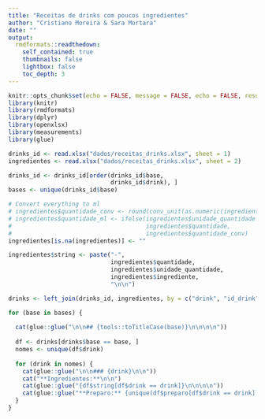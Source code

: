 ```yaml
---
title: "Receitas de drinks com poucos ingredientes"
author: "Cristiano Moreira & Sara Mortara"
date: ""
output:
  rmdformats::readthedown:
    self_contained: true
    thumbnails: false
    lightbox: false
    toc_depth: 3
---
```


```r
knitr::opts_chunk$set(echo = FALSE, message = FALSE, echo = FALSE, results = 'asis')
library(knitr)
library(rmdformats)
library(dplyr)
library(openxlsx)
library(measurements)
library(glue)
```

```r
drinks_id <- read.xlsx("dados/receitas_drinks.xlsx", sheet = 1)
ingredientes <- read.xlsx("dados/receitas_drinks.xlsx", sheet = 2)

drinks_id <- drinks_id[order(drinks_id$base, 
                             drinks_id$drink), ]
bases <- unique(drinks_id$base)

# Convert everything to ml
# ingredientes$quantidade_conv <- round(conv_unit(as.numeric(ingredientes$quantidade), "us_oz", "ml"))
# ingredientes$quantidade_ml <- ifelse(ingredientes$unidade_quantidade == "ml", 
#                                      ingredientes$quantidade, 
#                                      ingredientes$quantidade_conv)
ingredientes[is.na(ingredientes)] <- ""

ingredientes$string <- paste("-", 
                             ingredientes$quantidade, 
                             ingredientes$unidade_quantidade, 
                             ingredientes$ingrediente,  
                             "\n\n")

drinks <- left_join(drinks_id, ingredientes, by = c("drink", "id_drink"))
```


```r
for (base in bases) {
  
  cat(glue::glue("\n\n## {tools::toTitleCase(base)}\n\n\n\n"))
  
  df <- drinks[drinks$base == base, ]
  nomes <- unique(df$drink)  
  
  for (drink in nomes) {
    cat(glue::glue("\n\n### {drink}\n\n"))
    cat("**Ingredientes:**\n\n")
    cat(glue::glue("{df$string[df$drink == drink]}\n\n\n\n"))
    cat(glue::glue("**Preparo:** {unique(df$preparo[df$drink == drink])}\n\n"))
  }
}  
```

  
